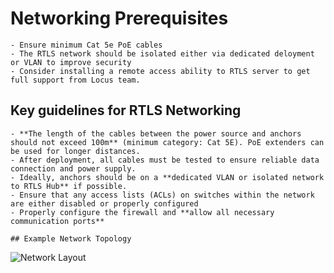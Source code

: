
# Networking Prerequisites

	- Ensure minimum Cat 5e PoE cables
	- The RTLS network should be isolated either via dedicated deloyment or VLAN to improve security
	- Consider installing a remote access ability to RTLS server to get full support from Locus team.
	
## Key guidelines for RTLS Networking

	- **The length of the cables between the power source and anchors should not exceed 100m** (minimum category: Cat 5E). PoE extenders can be used for longer distances. 
	- After deployment, all cables must be tested to ensure reliable data connection and power supply.
	- Ideally, anchors should be on a **dedicated VLAN or isolated network to RTLS Hub** if possible.
	- Ensure that any access lists (ACLs) on switches within the network are either disabled or properly configured 
	- Properly configure the firewall and **allow all necessary communication ports**
	
	## Example Network Topology  

<img src="/assets/photos/networkLayout.png" alt="Network Layout" />
